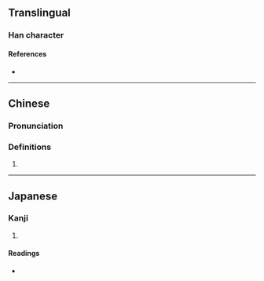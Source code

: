 {{character info/new}}
==Translingual==

===Han character===
{{Han char|rn=9|rad=人|as=09|sn=11|four=|canj=OKNN|ids=⿰亻奓}}

====References====
* {{Han ref|kx=0111.170|dkj=00881|dj=0237.140|hdz=10188.100|uh=5067|ud=20583}}

----

==Chinese==
{{zh-forms}}

===Pronunciation===
{{zh-pron
|m=zhā
|c=zaa3
|mc=
|oc=
|ma=
|cat=
}}

===Definitions===
{{zh-hanzi}}

# {{rfdef|lang=zh}}

----

==Japanese==

===Kanji===
{{ja-kanji|grade=|rs=人09}}

# {{defn|lang=ja|sort=人09}}

====Readings====
* {{ja-readings|on=[[た]] (ta)|kun=[[はる]] (haru)}}